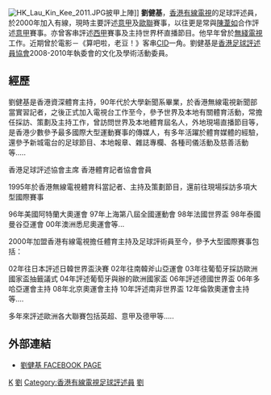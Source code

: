 [[File:HK_Lau_Kin_Kee_2011.JPG|thumb]]披甲上陣]]
'''劉健基'''，[[香港|香港]][[有線電視|有線電視]]的足球評述員，於2000年加入有線，現時主要評述[[意甲|意甲]]及[[欧洲冠军联赛|歐聯]]賽事，以往更是常與[[陳葦如|陳葦如]]合作評述[[意甲|意甲]]賽事。亦曾客串評述[[西甲|西甲]]賽事及主持世界杯直播節目。他早年曾於[[無綫電視|無綫電視]]工作。近期曾於電影－《算吧啦，老豆！》客串[[刑事偵緝處_(香港)|CID]]一角。劉健基是[[香港足球評述員協會|香港足球評述員協會]]2008-2010年執委會的文化及學術活動委員。

==經歷==
劉健基是香港資深體育主持，90年代於大學新聞系畢業，於香港無線電視新聞部當實習記者，之後正式加入電視台工作至今，參予世界及本地有關體育活動，常擔任採訪、策劃及主持工作，曾訪問世界及本地體育屆名人，外地現場直播節目等，是香港少數參予最多國際大型運動賽事的傳媒人，有多年活躍於體育媒體的經驗，還參予新城電台的足球節目、本地報章、雜誌專欄、各種司儀活動及慈善活動等.....

香港足球評述協會主席
香港體育記者協會會員

1995年於香港無線電視體育科當記者、主持及策劃節目，還前往現場採訪多項大型國際賽事

96年美國阿特蘭大奧運會 
97年上海第八屆全國運動會
98年法國世界盃 
98年泰國曼谷亞運會
00年澳洲悉尼奧運會等...

2000年加盟香港有線電視擔任體育主持及足球評術員至今，參予大型國際賽事包括：

02年往日本評述日韓世界盃決賽
02年往南韓斧山亞運會
03年往葡萄牙採訪歐洲國家盃抽籤議式
04年評述葡萄牙與辦的歐洲國家盃
06年評述德國世界盃
06年多哈亞運會主持
08年北京奧運會主持
10年評述南非世界盃
12年倫敦奧運會主持等....

多年來評述歐洲各大聯賽包括英超、意甲及德甲等.....

==外部連結==
*[https://www.facebook.com/eric.lau.31945 劉健基 FACEBOOK PAGE]

[[Category:刘姓|K]]
[[Category:香港主持人|劉]]
[[Category:香港有線電視足球評述員|Category:香港有線電視足球評述員]]
[[Category:香港足球評述員|劉]]